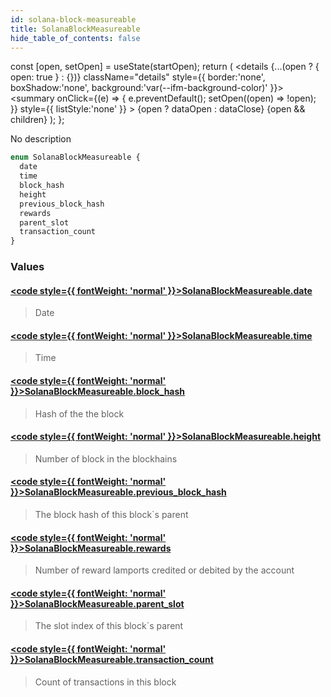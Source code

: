 ```yaml
---
id: solana-block-measureable
title: SolanaBlockMeasureable
hide_table_of_contents: false
---
```







  const [open, setOpen] = useState(startOpen);
  return (
    <details {...(open ? { open: true } : {})} className="details" style={{ border:'none', boxShadow:'none', background:'var(--ifm-background-color)' }}>
      <summary
        onClick={(e) => {
          e.preventDefault();
          setOpen((open) => !open);
        }}
        style={{ listStyle:'none' }}
      >
      {open ? dataOpen : dataClose}
      </summary>
      {open && children}
    </details>
  );
};








No description


```graphql
enum SolanaBlockMeasureable {
  date
  time
  block_hash
  height
  previous_block_hash
  rewards
  parent_slot
  transaction_count
}
```




### Values

#### [<code style={{ fontWeight: 'normal' }}>SolanaBlockMeasureable.<b>date</b></code>](#)  
> 
> 
> Date
> 

#### [<code style={{ fontWeight: 'normal' }}>SolanaBlockMeasureable.<b>time</b></code>](#)  
> 
> 
> Time
> 

#### [<code style={{ fontWeight: 'normal' }}>SolanaBlockMeasureable.<b>block_hash</b></code>](#)  
> 
> 
> Hash of the the block
> 

#### [<code style={{ fontWeight: 'normal' }}>SolanaBlockMeasureable.<b>height</b></code>](#)  
> 
> 
> Number of block in the blockhains
> 

#### [<code style={{ fontWeight: 'normal' }}>SolanaBlockMeasureable.<b>previous_block_hash</b></code>](#)  
> 
> 
> The block hash of this block`s parent
> 

#### [<code style={{ fontWeight: 'normal' }}>SolanaBlockMeasureable.<b>rewards</b></code>](#)  
> 
> 
> Number of reward lamports credited or debited by the account
> 

#### [<code style={{ fontWeight: 'normal' }}>SolanaBlockMeasureable.<b>parent_slot</b></code>](#)  
> 
> 
> The slot index of this block`s parent
> 

#### [<code style={{ fontWeight: 'normal' }}>SolanaBlockMeasureable.<b>transaction_count</b></code>](#)  
> 
> 
> Count of transactions in this block
> 



